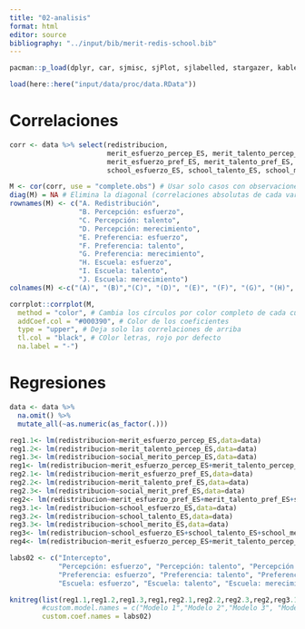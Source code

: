 ```yaml
---
title: "02-analisis"
format: html
editor: source
bibliography: "../input/bib/merit-redis-school.bib"
---
```


```r
pacman::p_load(dplyr, car, sjmisc, sjPlot, sjlabelled, stargazer, kableExtra, corrplot, texreg, ggplot2, ggpubr)
```

```r
load(here::here("input/data/proc/data.RData"))
```

# Correlaciones

```r
corr <- data %>% select(redistribucion, 
                        merit_esfuerzo_percep_ES, merit_talento_percep_ES, social_merito_percep_ES,
                        merit_esfuerzo_pref_ES, merit_talento_pref_ES, social_merit_pref_ES,
                        school_esfuerzo_ES, school_talento_ES, school_merito_ES)
```

```r
M <- cor(corr, use = "complete.obs") # Usar solo casos con observaciones completas
diag(M) = NA # Elimina la diagonal (correlaciones absolutas de cada variable consigmo misma)
rownames(M) <- c("A. Redistribución",
                 "B. Percepción: esfuerzo",
                 "C. Percepción: talento",
                 "D. Percepción: merecimiento",
                 "E. Preferencia: esfuerzo",
                 "F. Preferencia: talento",
                 "G. Preferencia: merecimiento",
                 "H. Escuela: esfuerzo",
                 "I. Escuela: talento",
                 "J. Escuela: merecimiento")
colnames(M) <-c("(A)", "(B)","(C)", "(D)", "(E)", "(F)", "(G)", "(H)", "(I)", "(J)")
```

```r
corrplot::corrplot(M,
  method = "color", # Cambia los círculos por color completo de cada cuadrante
  addCoef.col = "#000390", # Color de los coeficientes
  type = "upper", # Deja solo las correlaciones de arriba
  tl.col = "black", # COlor letras, rojo por defecto
  na.label = "-")
```

# Regresiones

```r
data <- data %>%
  na.omit() %>%
  mutate_all(~as.numeric(as_factor(.)))
```

```r
reg1.1<- lm(redistribucion~merit_esfuerzo_percep_ES,data=data)
reg1.2<- lm(redistribucion~merit_talento_percep_ES,data=data)
reg1.3<- lm(redistribucion~social_merito_percep_ES,data=data)
reg1<- lm(redistribucion~merit_esfuerzo_percep_ES+merit_talento_percep_ES+social_merito_percep_ES,data=data)
reg2.1<- lm(redistribucion~merit_esfuerzo_pref_ES,data=data)
reg2.2<- lm(redistribucion~merit_talento_pref_ES,data=data)
reg2.3<- lm(redistribucion~social_merit_pref_ES,data=data)
reg2<- lm(redistribucion~merit_esfuerzo_pref_ES+merit_talento_pref_ES+social_merit_pref_ES,data=data)
reg3.1<- lm(redistribucion~school_esfuerzo_ES,data=data)
reg3.2<- lm(redistribucion~school_talento_ES,data=data)
reg3.3<- lm(redistribucion~school_merito_ES,data=data)
reg3<- lm(redistribucion~school_esfuerzo_ES+school_talento_ES+school_merito_ES,data=data)
reg4<- lm(redistribucion~merit_esfuerzo_percep_ES+merit_talento_percep_ES+social_merito_percep_ES+merit_esfuerzo_pref_ES+merit_talento_pref_ES+social_merit_pref_ES+school_esfuerzo_ES+school_talento_ES+school_merito_ES,data=data)

labs02 <- c("Intercepto",
            "Percepción: esfuerzo", "Percepción: talento", "Percepción: merecimiento",
            "Preferencia: esfuerzo", "Preferencia: talento", "Preferencia: merecimiento",
            "Escuela: esfuerzo", "Escuela: talento", "Escuela: merecimiento")

knitreg(list(reg1.1,reg1.2,reg1.3,reg1,reg2.1,reg2.2,reg2.3,reg2,reg3.1,reg3.2,reg3.3,reg3, reg4),
        #custom.model.names = c("Modelo 1","Modelo 2","Modelo 3", "Modelo 4"),
        custom.coef.names = labs02)
```

